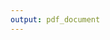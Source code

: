 ```yaml
---
output: pdf_document
---
```


\begin{table}
\centering
\caption{}
\label{table-paramvalues}
\begin{tabular}{ p{4cm} p{4cm} p{4cm} }
\hline \\ [-1.5ex]
\textbf{Strain + treatment} & \textbf{Gene} &\textbf{Function} \\ [1ex]
\hline \\ [-1.5ex]
1-Day WT     &  WP009331732 &  ABC Transporter \\ [1ex]
10-Day WT    & ydaP & Stress response \\ [1ex]
    & glvR & Transcription \\ [1ex]
10-Day $\Delta$ spo0A  & cspB  & Cold-shock   \\ [1ex]
100-Day WT  & sigH & Sigma factor \\ [1ex]
100-Day $\Delta$ spo0A   &  oppA & Oligopeptide transport \\ [1ex]
All 1-Day  & pfkA & Gylycolysis \\ [1ex]
&  gpmI &  Sporulation \\ [1ex]
1-Day WT, all  10-Day & ptsI &  Phosphotransferase\\ [1ex]

1-Day $\Delta$ spo0A, all 10-Day  & zosA & Anti-oxidation \\ [1ex]

All 1 and 10-Day & tpiA & Gluconeogenesis \\ [1ex]
\hline
\end{tabular}
\end{table}
